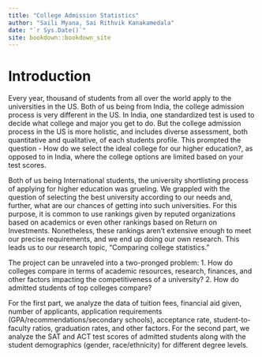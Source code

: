 ```yaml
--- 
title: "College Admission Statistics"
author: "Saili Myana, Sai Rithvik Kanakamedala"
date: "`r Sys.Date()`"
site: bookdown::bookdown_site
---
```


# Introduction

Every year, thousand of students from all over the world apply to the universities in the US. Both of us being from India, the college admission process is very different in the US. In India, one standardized test is used to decide what college and major you get to do. But the college admission process in the US is more holistic, and includes diverse assessment, both quantitative and qualitative, of each students profile. This prompted the question - How do we select the ideal college for our higher education?, as opposed to in India, where the college options are limited based on your test scores.

Both of us being International students, the university shortlisting process of applying for higher education was grueling. We grappled with the 
question of selecting the best university according to our needs and, further, what are our chances of getting into such universities. For this purpose, it is common to use rankings given by reputed organizations based on academics or even other rankings based on Return on Investments. Nonetheless, these rankings aren’t extensive enough to meet our precise requirements, and we end up doing our own research.
This leads us to our research topic, “Comparing college statistics.”

The project can be unraveled into a two-pronged problem: 
1. How do colleges compare in terms of academic resources, research, finances, and other factors impacting the competitiveness of a university?
2. How do admitted students of top colleges compare? 

For the first part, we analyze the data of tuition fees, financial aid given, number of applicants, application requirements (GPA/recommendations/secondary schools), acceptance rate, student-to-faculty ratios, graduation rates, and other factors.
For the second part, we analyze the SAT and ACT test scores of admitted students along with the student demographics (gender, race/ethnicity) for different degree levels.